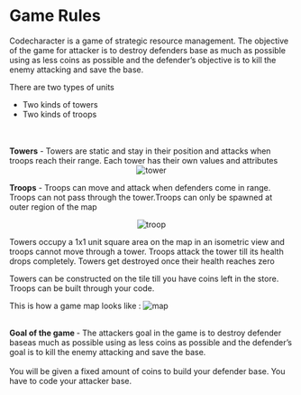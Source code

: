 # Game Rules

Codecharacter is a game of strategic resource management. The objective of the game for attacker is to destroy defenders base as much as possible using as less coins as possible and the defender’s objective is to kill the enemy attacking and save the base.  

There are two types of units
<ul>
  <li>Two kinds of towers</li>
  <li>Two kinds of troops</li>
</ul>
<br />
<br />
<b>Towers</b> - Towers are static and stay in their position and attacks when troops reach their range. Each tower has their own values and attributes
<div align = "center">
  <img src="/img/Overview/GameRules/Towers.png" alt="tower"/>
</div>

<b>Troops</b> - Troops can move and attack when defenders come in range. Troops can not pass through the tower.Troops can only be spawned at outer region of the map
<div align = "center">
  <img src="/img/Overview/GameRules/troop.png" alt="troop" />
</div>

Towers occupy a 1x1 unit square area on the map in an isometric view and troops cannot move through a tower. Troops attack the tower till its health drops completely. Towers get destroyed once their health reaches zero

Towers can be constructed on the tile till you have coins left in the store. Troops can be built through your code.

This is how a game map looks like : 
<img src="/img/Overview/GameRules/map.jpeg" alt="map"/>


<br />
<b>Goal of the game </b> - The attackers goal in the game is to destroy defender baseas much as possible using as less coins as possible and the defender’s goal is to kill the enemy attacking and save the base.
<br />
<br />
You will be given a fixed amount of coins to build your defender base. You have to code your attacker base.

